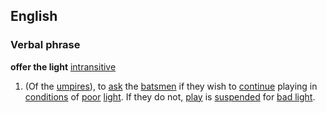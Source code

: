 ==English==
===Verbal phrase===
'''offer the light''' [[intransitive]]
# {{Cricket}} (Of the [[umpire]]s), to [[ask]] the [[batsman|batsmen]] if they wish to [[continue]] playing in [[condition]]s of [[poor]] [[light]]. If they do not, [[play]] is [[suspend]]ed for [[bad light]].